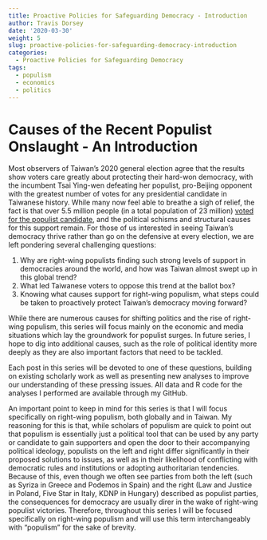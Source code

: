 ```yaml
---
title: Proactive Policies for Safeguarding Democracy - Introduction
author: Travis Dorsey
date: '2020-03-30'
weight: 5
slug: proactive-policies-for-safeguarding-democracy-introduction
categories:
  - Proactive Policies for Safeguarding Democracy
tags:
  - populism
  - economics
  - politics
---
```


# Causes of the Recent Populist Onslaught - An Introduction

Most observers of Taiwan’s 2020 general election agree that the results show voters care greatly about protecting their hard-won democracy, with the incumbent Tsai Ying-wen defeating her populist, pro-Beijing opponent with the greatest number of votes for any presidential candidate in Taiwanese history. While many now feel able to breathe a sigh of relief, the fact is that over 5.5 million people (in a total population of 23 million) [voted for the populist candidate](https://www.bloomberg.com/graphics/2020-taiwan-election-results/), and the political schisms and structural causes for this support remain. For those of us interested in seeing Taiwan’s democracy thrive rather than go on the defensive at every election, we are left pondering several challenging questions:

1.	Why are right-wing populists finding such strong levels of support in democracies around the world, and how was Taiwan almost swept up in this global trend?
2.	What led Taiwanese voters to oppose this trend at the ballot box? 
3.	Knowing what causes support for right-wing populism, what steps could be taken to proactively protect Taiwan’s democracy moving forward?

While there are numerous causes for shifting politics and the rise of right-wing populism, this series will focus mainly on the economic and media situations which lay the groundwork for populist surges. In future series, I hope to dig into additional causes, such as the role of political identity more deeply as they are also important factors that need to be tackled. 

Each post in this series will be devoted to one of these questions, building on existing scholarly work as well as presenting new analyses to improve our understanding of these pressing issues. All data and R code for the analyses I performed are available through my GitHub. 

An important point to keep in mind for this series is that I will focus specifically on right-wing populism, both globally and in Taiwan. My reasoning for this is that, while scholars of populism are quick to point out that populism is essentially just a political tool that can be used by any party or candidate to gain supporters and open the door to their accompanying political ideology, populists on the left and right differ significantly in their proposed solutions to issues, as well as in their likelihood of conflicting with democratic rules and institutions or adopting authoritarian tendencies. Because of this, even though we often see parties from both the left (such as Syriza in Greece and Podemos in Spain) and the right (Law and Justice in Poland, Five Star in Italy, KDNP in Hungary) described as populist parties, the consequences for democracy are usually direr in the wake of right-wing populist victories. Therefore, throughout this series I will be focused specifically on right-wing populism and will use this term interchangeably with “populism” for the sake of brevity. 
